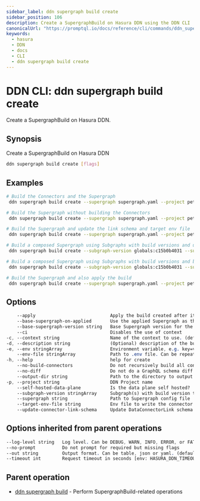 ```yaml
---
sidebar_label: ddn supergraph build create
sidebar_position: 106
description: Create a SupergraphBuild on Hasura DDN using the DDN CLI
canonicalUrl: "https://promptql.io/docs/reference/cli/commands/ddn_supergraph_build_create"
keywords:
  - hasura
  - DDN
  - docs
  - CLI
  - ddn supergraph build create
---
```


# DDN CLI: ddn supergraph build create

Create a SupergraphBuild on Hasura DDN.

## Synopsis

Create a SupergraphBuild on Hasura DDN

```bash
ddn supergraph build create [flags]
```

## Examples

```bash
# Build the Connectors and the Supergraph
 ddn supergraph build create --supergraph supergraph.yaml --project pet-lion-2649 --env-file .env.cloud

# Build the Supergraph without building the Connectors
 ddn supergraph build create --supergraph supergraph.yaml --project pet-lion-2649 --no-build-connectors

# Build the Supergraph and update the link schema and target env file
 ddn supergraph build create --supergraph supergraph.yaml --project pet-lion-2649 --update-connector-link-schema --target-env-file .env.cloud

# Build a composed Supergraph using Subgraphs with build versions and using the applied Supergraph Build as the base Supergraph (Advanced plan only)
 ddn supergraph build create --subgraph-version globals:c15b0b4031 --subgraph-version my_subgraph:c15b0b4031 --base-supergraph-on-applied

# Build a composed Supergraph using Subgraphs with build versions and base Supergraph version (Advanced plan only)
 ddn supergraph build create --subgraph-version globals:c15b0b4031 --subgraph-version my_subgraph:c15b0b4031 --base-supergraph-version c15b0b4871

# Build the Supergraph and also apply the build
 ddn supergraph build create --supergraph supergraph.yaml --project pet-lion-2649 --apply
```

## Options

```sass
    --apply                            Apply the build created after it is completed
    --base-supergraph-on-applied       Use the applied Supergraph as the base supergraph
    --base-supergraph-version string   Base Supergraph version for the compose build
    --ci                               Disables the use of context
-c, --context string                   Name of the context to use. (default <current_context>)
-d, --description string               (Optional) description of the build
-e, --env stringArray                  Environment variable, e.g. key=val. Can be repeated to provide multiple env vars
    --env-file stringArray             Path to .env file. Can be repeated to provide multiple env files
-h, --help                             help for create
    --no-build-connectors              Do not recursively build all connectors in all subgraphs and use their URLs for supergraph build. (default: false)
    --no-diff                          Do not do a GraphQL schema diff against the applied build
    --output-dir string                Path to the directory to output the build artifacts
-p, --project string                   DDN Project name
    --self-hosted-data-plane           Is the data plane self hosted?
    --subgraph-version stringArray     Subgraph(s) with build version to compose
    --supergraph string                Path to Supergraph config file
    --target-env-file string           Env file to write the connector build URLs to.
    --update-connector-link-schema     Update DataConnectorLink schema with the NDC schema of the connectors built recursively. (default: false)
```

## Options inherited from parent operations

```sass
--log-level string   Log level. Can be DEBUG, WARN, INFO, ERROR, or FATAL. (default "INFO")
--no-prompt          Do not prompt for required but missing flags
--out string         Output format. Can be table, json or yaml. (default "table")
--timeout int        Request timeout in seconds [env: HASURA_DDN_TIMEOUT] (default 100)
```

## Parent operation

- [ddn supergraph build](/reference/cli/commands/ddn_supergraph_build) - Perform SupergraphBuild-related operations
